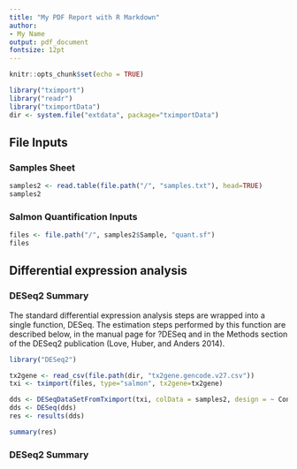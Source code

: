 ```yaml
---
title: "My PDF Report with R Markdown"
author:
- My Name
output: pdf_document
fontsize: 12pt
---
```


```r
knitr::opts_chunk$set(echo = TRUE)
```

```r
library("tximport")
library("readr")
library("tximportData")
dir <- system.file("extdata", package="tximportData")
```

## File Inputs

### Samples Sheet
```r
samples2 <- read.table(file.path("/", "samples.txt"), head=TRUE)
samples2
```

### Salmon Quantification Inputs

```r
files <- file.path("/", samples2$Sample, "quant.sf")
files
```


## Differential expression analysis

### DESeq2 Summary

The standard differential expression analysis steps are wrapped into a single function, DESeq. The estimation steps performed by this function are described below, in the manual page for ?DESeq and in the Methods section of the DESeq2 publication (Love, Huber, and Anders 2014).

```r
library("DESeq2")

tx2gene <- read_csv(file.path(dir, "tx2gene.gencode.v27.csv"))
txi <- tximport(files, type="salmon", tx2gene=tx2gene)

dds <- DESeqDataSetFromTximport(txi, colData = samples2, design = ~ Condition)
dds <- DESeq(dds)
res <- results(dds)
```

```r
summary(res)
```

### DESeq2 Summary
